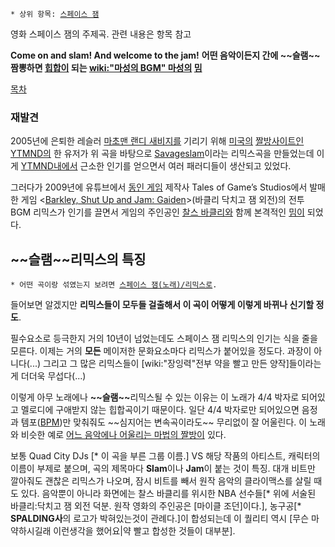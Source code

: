  * 상위 항목: [[스페이스 잼]]

{{{#!html
<iframe width="420" height="315" src="https://www.youtube-nocookie.com/embed/J9FImc2LOr8?rel=0" frameborder="0" allowfullscreen></iframe>
}}}

영화 스페이스 잼의 주제곡. 관련 내용은 항목 참고

'''Come on and slam! And welcome to the jam!'''
'''어떤 음악이든지 간에 ~~슬램~~짬뽕하면 [[힙합]]이 되는 [[wiki:"마성의 BGM" 마성의]] [[밈]]'''

[[목차]]
=== 재발견 ===
2005년에 은퇴한 레슬러 [[마초맨 랜디 새비지]]를 기리기 위해  [[미국]]의 [[짤방]]사이트인 [[YTMND]]의 한 유저가 위 곡을 바탕으로 [http://savageslam.ytmnd.com/ Savageslam]이라는 리믹스곡을 만들었는데 이게 [[YTMND]]내에서 근소한 인기를 얻으면서 여러 패러디들이 생산되고 있었다.

{{{#!html
<embed src="https://www.youtube.com/v/1M0FLAXXvRU?version=3&amp;hl=ko_KR" type="application/x-shockwave-flash" width="420" height="315" allowscriptaccess="always" allowfullscreen="true"></embed>
}}}

그러다가 2009년에 유튜브에서 [[동인 게임]] 제작사 Tales of Game’s Studios에서 발매한 게임 <[[Barkley, Shut Up and Jam: Gaiden]]>(바클리 닥치고 잼 외전)의 전투 BGM 리믹스가 인기를 끌면서 게임의 주인공인 [[찰스 바클리]]와 함께 본격적인 [[밈]]이 되었다.

== ~~슬램~~리믹스의 특징 ==
 * 어떤 곡이랑 섞였는지 보려면 [[스페이스 잼(노래)/리믹스]]로.

들어보면 알겠지만 '''리믹스들이 모두들 걸출해서 이 곡이 어떻게 이렇게 바뀌나 신기할 정도'''.

필수요소로 등극한지 거의 10년이 넘었는데도 스페이스 잼 리믹스의 인기는 식을 줄을 모른다. 이제는 거의 '''모든''' 메이저한 문화요소마다 리믹스가 붙어있을 정도다. 과장이 아니다(...) 그리고 그 많은 리믹스들이 [wiki:"장잉력"전부 약을 빨고 만든 양작]들이라는게 더더욱 무섭다(...)

이렇게 아무 노래에나 '''~~슬램~~'''리믹스될 수 있는 이유는 이 노래가 4/4 박자로 되어있고 멜로디에 구애받지 않는 힙합곡이기 때문이다. 일단 4/4 박자로만 되어있으면 음정과 템포([[BPM]])만 맞춰줘도 ~~심지어는 변속곡이라도~~ 무리없이 잘 어울린다. 이 노래와 비슷한 예로 [[어느 음악에나 어울리는 마법의 짤방]]이 있다. 

보통 Quad City DJs [* 이 곡을 부른 그룹 이름.] VS 해당 작품의 아티스트, 캐릭터의 이름이 부제로 붙으며, 곡의 제목마다 '''Slam'''이나 '''Jam'''이 붙는 것이 특징. 대개 비트만 깔아줘도 괜찮은 리믹스가 나오며, 잠시 비트를 빼서 원작 음악의 클라이맥스를 살릴 때도 있다. 음악뿐이 아니라 화면에는 찰스 바클리를 위시한 NBA 선수들[* 위에 서술된 바클리:닥치고 잼 외전 덕분. 원작 영화의 주인공은 [마이클 조던]이다.], 농구공[* '''SPALDING사'''의 로고가 박혀있는것이 관례다.]이 합성되는데 이 퀄리티 역시 [무슨 마약하시길래 이런생각을 했어요|약 빨고 합성한 것들이 대부분].
